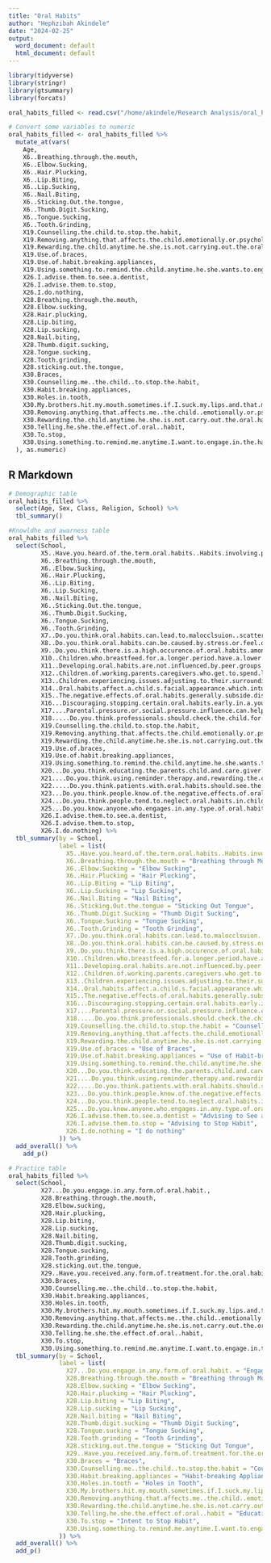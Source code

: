 ```yaml
---
title: "Oral Habits"
author: "Hephzibah Akindele"
date: "2024-02-25"
output:
  word_document: default
  html_document: default
---
```


```r
library(tidyverse)
library(stringr)
library(gtsummary)
library(forcats)

oral_habits_filled <- read.csv("/home/akindele/Research Analysis/oral_habits_filled.csv")

# Convert some variables to numeric
oral_habits_filled <- oral_habits_filled %>%
  mutate_at(vars(
    Age,
    X6..Breathing.through.the.mouth,
    X6..Elbow.Sucking,
    X6..Hair.Plucking,
    X6..Lip.Biting,
    X6..Lip.Sucking,
    X6..Nail.Biting,
    X6..Sticking.Out.the.tongue,
    X6..Thumb.Digit.Sucking,
    X6..Tongue.Sucking,
    X6..Tooth.Grinding,
    X19.Counselling.the.child.to.stop.the.habit,
    X19.Removing.anything.that.affects.the.child.emotionally.or.psychologically,
    X19.Rewarding.the.child.anytime.he.she.is.not.carrying.out.the.oral.habit,
    X19.Use.of.braces,
    X19.Use.of.habit.breaking.appliances,
    X19.Using.something.to.remind.the.child.anytime.he.she.wants.to.engage.in.the.habit,
    X26.I.advise.them.to.see.a.dentist,
    X26.I.advise.them.to.stop,
    X26.I.do.nothing,
    X28.Breathing.through.the.mouth,
    X28.Elbow.sucking,
    X28.Hair.plucking,
    X28.Lip.biting,
    X28.Lip.sucking,
    X28.Nail.biting,
    X28.Thumb.digit.sucking,
    X28.Tongue.sucking,
    X28.Tooth.grinding,
    X28.sticking.out.the.tongue,
    X30.Braces,
    X30.Counselling.me..the.child..to.stop.the.habit,
    X30.Habit.breaking.appliances,
    X30.Holes.in.tooth,
    X30.My.brothers.hit.my.mouth.sometimes.if.I.suck.my.lips.and.that.made.me.stop,
    X30.Removing.anything.that.affects.me..the.child..emotionally.or.psychologically,
    X30.Rewarding.the.child.anytime.he.she.is.not.carry.out.the.oral.habit,
    X30.Telling.he.she.the.effect.of.oral..habit,
    X30.To.stop,
    X30.Using.something.to.remind.me.anytime.I.want.to.engage.in.the.habit
  ), as.numeric)


```

## R Markdown

```r
# Demographic table
oral_habits_filled %>%
  select(Age, Sex, Class, Religion, School) %>%
  tbl_summary()

#Knowldhe and awarness table
oral_habits_filled %>%
  select(School,
         X5..Have.you.heard.of.the.term.oral.habits..Habits.involving.parts.of.the.mouth..,
         X6..Breathing.through.the.mouth,
         X6..Elbow.Sucking,
         X6..Hair.Plucking,
         X6..Lip.Biting,
         X6..Lip.Sucking,
         X6..Nail.Biting,
         X6..Sticking.Out.the.tongue,
         X6..Thumb.Digit.Sucking,
         X6..Tongue.Sucking,
         X6..Tooth.Grinding,
         X7..Do.you.think.oral.habits.can.lead.to.malocclsuion..scattered.teeth..,
         X8..Do.you.think.oral.habits.can.be.caused.by.stress.or.feel.of.insecuirity.,
         X9..Do.you.think.there.is.a.high.occurence.of.oral.habits.among.children.,
         X10..Children.who.breastfeed.for.a.longer.period.have.a.lower.tendency.of.developing.oral.habits..Do.you.agree.,
         X11..Developing.oral.habits.are.not.influenced.by.peer.groups.or.siblings..Do.you.agree.,
         X12..Children.of.working.parents.caregivers.who.get.to.spend.less.time.with.their.parents.tend.to.indulge..engage..more.in.oral.habits..Do.you.agree.,
         X13..Children.experiencing.issues.adjusting.to.their.surroundings.are.more.likely.to.indulge.in.Oral.habits..Do.you.agree.,
         X14..Oral.habits.affect.a.child.s.facial.appearance.which.inturn.affect.their.self.esteem..Do.you.agree.,
         X15..The.negative.effects.of.oral.habits.generally.subside.disappear.if.the.habit.is.stopped.before.the.permanent.teeth.erupt..come.into.the.mouth.,
         X16...Discouraging.stopping.certain.oral.habits.early.in.a.young.child..3.years..will.avoid.negative.effects.of.oral.habits.on.the.child.s.self.esteem.and.growth.of.the.face.and.teeth..Do.you.agree.,
         X17....Parental.pressure.or.social.pressure.influence.can.help.a.child.break.the.habit.,
         X18.....Do.you.think.professionals.should.check.the.child.for.psychological..emotional.problems.before.starting.oral.habit.treatment.,
         X19.Counselling.the.child.to.stop.the.habit,
         X19.Removing.anything.that.affects.the.child.emotionally.or.psychologically,
         X19.Rewarding.the.child.anytime.he.she.is.not.carrying.out.the.oral.habit,
         X19.Use.of.braces,
         X19.Use.of.habit.breaking.appliances,
         X19.Using.something.to.remind.the.child.anytime.he.she.wants.to.engage.in.the.habit,
         X20...Do.you.think.educating.the.parents.child.and.care.giver.about.oral.health.can.serve.as.a.preventive.measure.to.reduce.the.occurrence.of.oral.habits.,
         X21....Do.you.think.using.reminder.therapy.and.rewarding.the.child.for.not.indulging.in.the.habit.can.be.useful.in.stopping.oral.habits.at.the.early.stage.,
         X22.....Do.you.think.patients.with.oral.habits.should.see.the.dentists.for.treatment.,
         X23...Do.you.think.people.know.of.the.negative.effects.of.oral.habits.and.ways.to.stop.or.treat.it.,
         X24...Do.you.think.people.tend.to.neglect.oral.habits.in.children.when.they.occur.,
         X25...Do.you.know.anyone.who.engages.in.any.type.of.oral.habits.,
         X26.I.advise.them.to.see.a.dentist,
         X26.I.advise.them.to.stop,
         X26.I.do.nothing) %>%
  tbl_summary(by = School,
              label = list(
                X5..Have.you.heard.of.the.term.oral.habits..Habits.involving.parts.of.the.mouth.. = "Heard of Oral Habits",
                X6..Breathing.through.the.mouth = "Breathing through Mouth",
                X6..Elbow.Sucking = "Elbow Sucking",
                X6..Hair.Plucking = "Hair Plucking",
                X6..Lip.Biting = "Lip Biting",
                X6..Lip.Sucking = "Lip Sucking",
                X6..Nail.Biting = "Nail Biting",
                X6..Sticking.Out.the.tongue = "Sticking Out Tongue",
                X6..Thumb.Digit.Sucking = "Thumb Digit Sucking",
                X6..Tongue.Sucking = "Tongue Sucking",
                X6..Tooth.Grinding = "Tooth Grinding",
                X7..Do.you.think.oral.habits.can.lead.to.malocclsuion..scattered.teeth.. = "Oral Habits lead to Malocclusion",
                X8..Do.you.think.oral.habits.can.be.caused.by.stress.or.feel.of.insecuirity. = "Stress/Insecuirity can Cause Oral Habits",
                X9..Do.you.think.there.is.a.high.occurence.of.oral.habits.among.children. = "Occurrence of Oral Habits in Children",
                X10..Children.who.breastfeed.for.a.longer.period.have.a.lower.tendency.of.developing.oral.habits..Do.you.agree. = "Breastfeeding and Oral Habits",
                X11..Developing.oral.habits.are.not.influenced.by.peer.groups.or.siblings..Do.you.agree. = "Influence of Peers/Siblings on Oral Habits",
                X12..Children.of.working.parents.caregivers.who.get.to.spend.less.time.with.their.parents.tend.to.indulge..engage..more.in.oral.habits..Do.you.agree. = "Impact of Parental Time on Oral Habits",
                X13..Children.experiencing.issues.adjusting.to.their.surroundings.are.more.likely.to.indulge.in.Oral.habits..Do.you.agree. = "Adjustment Issues and Oral Habits",
                X14..Oral.habits.affect.a.child.s.facial.appearance.which.inturn.affect.their.self.esteem..Do.you.agree. = "Oral habits affect a child's facial appearance",
                X15..The.negative.effects.of.oral.habits.generally.subside.disappear.if.the.habit.is.stopped.before.the.permanent.teeth.erupt..come.into.the.mouth. = "Negative Effects of Oral Habits",
                X16...Discouraging.stopping.certain.oral.habits.early.in.a.young.child..3.years..will.avoid.negative.effects.of.oral.habits.on.the.child.s.self.esteem.and.growth.of.the.face.and.teeth..Do.you.agree. = "Discouraging Oral Habits in Young Children",
                X17....Parental.pressure.or.social.pressure.influence.can.help.a.child.break.the.habit. = "Parental/Social Pressure to Break Habits",
                X18.....Do.you.think.professionals.should.check.the.child.for.psychological..emotional.problems.before.starting.oral.habit.treatment. = "Checking for Psychological/Emotional Problems Before Treatment",
                X19.Counselling.the.child.to.stop.the.habit = "Counselling to Stop Habit",
                X19.Removing.anything.that.affects.the.child.emotionally.or.psychologically = "Removing Emotional/Psychological Triggers",
                X19.Rewarding.the.child.anytime.he.she.is.not.carrying.out.the.oral.habit = "Rewarding for Not Engaging in Habit",
                X19.Use.of.braces = "Use of Braces",
                X19.Use.of.habit.breaking.appliances = "Use of Habit-breaking Appliances",
                X19.Using.something.to.remind.the.child.anytime.he.she.wants.to.engage.in.the.habit = "Using Reminders to Avoid Habit",
                X20...Do.you.think.educating.the.parents.child.and.care.giver.about.oral.health.can.serve.as.a.preventive.measure.to.reduce.the.occurrence.of.oral.habits. = "Educating Parents and Caregivers for Prevention",
                X21....Do.you.think.using.reminder.therapy.and.rewarding.the.child.for.not.indulging.in.the.habit.can.be.useful.in.stopping.oral.habits.at.the.early.stage. = "Reminder Therapy and Rewarding for Stopping Habits",
                X22.....Do.you.think.patients.with.oral.habits.should.see.the.dentists.for.treatment. = "Dentist Treatment for Oral Habits",
                X23...Do.you.think.people.know.of.the.negative.effects.of.oral.habits.and.ways.to.stop.or.treat.it. = "Knowledge of Effects and Treatments",
                X24...Do.you.think.people.tend.to.neglect.oral.habits.in.children.when.they.occur. = "Neglecting Oral Habits in Children",
                X25...Do.you.know.anyone.who.engages.in.any.type.of.oral.habits. = "Knowing Someone with Oral Habits",
                X26.I.advise.them.to.see.a.dentist = "Advising to See a Dentist",
                X26.I.advise.them.to.stop = "Advising to Stop Habit",
                X26.I.do.nothing = "I do nothing"
              )) %>%
  add_overall() %>%
    add_p()

# Practice table
oral_habits_filled %>%
  select(School,
         X27...Do.you.engage.in.any.form.of.oral.habit.,
         X28.Breathing.through.the.mouth,
         X28.Elbow.sucking,
         X28.Hair.plucking,
         X28.Lip.biting,
         X28.Lip.sucking,
         X28.Nail.biting,
         X28.Thumb.digit.sucking,
         X28.Tongue.sucking,
         X28.Tooth.grinding,
         X28.sticking.out.the.tongue,
         X29..Have.you.received.any.form.of.treatment.for.the.oral.habit.,
         X30.Braces,
         X30.Counselling.me..the.child..to.stop.the.habit,
         X30.Habit.breaking.appliances,
         X30.Holes.in.tooth,
         X30.My.brothers.hit.my.mouth.sometimes.if.I.suck.my.lips.and.that.made.me.stop,
         X30.Removing.anything.that.affects.me..the.child..emotionally.or.psychologically,
         X30.Rewarding.the.child.anytime.he.she.is.not.carry.out.the.oral.habit,
         X30.Telling.he.she.the.effect.of.oral..habit,
         X30.To.stop,
         X30.Using.something.to.remind.me.anytime.I.want.to.engage.in.the.habit) %>%
  tbl_summary(by = School,
              label = list(
                X27...Do.you.engage.in.any.form.of.oral.habit. = "Engagement in Oral Habit",
                X28.Breathing.through.the.mouth = "Breathing through Mouth",
                X28.Elbow.sucking = "Elbow Sucking",
                X28.Hair.plucking = "Hair Plucking",
                X28.Lip.biting = "Lip Biting",
                X28.Lip.sucking = "Lip Sucking",
                X28.Nail.biting = "Nail Biting",
                X28.Thumb.digit.sucking = "Thumb Digit Sucking",
                X28.Tongue.sucking = "Tongue Sucking",
                X28.Tooth.grinding = "Tooth Grinding",
                X28.sticking.out.the.tongue = "Sticking Out Tongue",
                X29..Have.you.received.any.form.of.treatment.for.the.oral.habit. = "Received Treatment for Oral Habit",
                X30.Braces = "Braces",
                X30.Counselling.me..the.child..to.stop.the.habit = "Counselling to Stop Habit",
                X30.Habit.breaking.appliances = "Habit-breaking Appliances",
                X30.Holes.in.tooth = "Holes in Tooth",
                X30.My.brothers.hit.my.mouth.sometimes.if.I.suck.my.lips.and.that.made.me.stop = "Sibling's Impact on Habit",
                X30.Removing.anything.that.affects.me..the.child..emotionally.or.psychologically = "Removing Emotional/Psychological Triggers",
                X30.Rewarding.the.child.anytime.he.she.is.not.carry.out.the.oral.habit = "Rewarding for Not Engaging in Habit",
                X30.Telling.he.she.the.effect.of.oral..habit = "Educating about Effects of Oral Habit",
                X30.To.stop = "Intent to Stop Habit",
                X30.Using.something.to.remind.me.anytime.I.want.to.engage.in.the.habit = "Using Reminders to Avoid Habit"
              )) %>%
  add_overall() %>%
  add_p()

```

